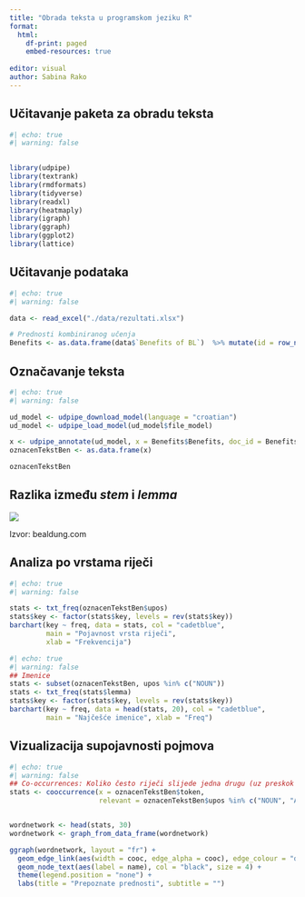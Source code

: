 ```yaml
---
title: "Obrada teksta u programskom jeziku R"
format: 
  html:
    df-print: paged
    embed-resources: true
  
editor: visual
author: Sabina Rako
---
```


## Učitavanje paketa za obradu teksta

```r
#| echo: true
#| warning: false
 

library(udpipe)
library(textrank)
library(rmdformats)
library(tidyverse)
library(readxl)
library(heatmaply)
library(igraph)
library(ggraph)
library(ggplot2)
library(lattice)
```

## Učitavanje podataka

```r
#| echo: true
#| warning: false

data <- read_excel("./data/rezultati.xlsx")

# Prednosti kombiniranog učenja
Benefits <- as.data.frame(data$`Benefits of BL`)  %>% mutate(id = row_number()) %>% rename(Benefits = 1)

```

## Označavanje teksta

```r
#| echo: true
#| warning: false

ud_model <- udpipe_download_model(language = "croatian")
ud_model <- udpipe_load_model(ud_model$file_model)

x <- udpipe_annotate(ud_model, x = Benefits$Benefits, doc_id = Benefits$id)
oznacenTekstBen <- as.data.frame(x)

oznacenTekstBen
```

## Razlika između *stem* i *lemma*

![](images/stemvslemma.webp)

Izvor: bealdung.com

## Analiza po vrstama riječi

```r
#| echo: true
#| warning: false

stats <- txt_freq(oznacenTekstBen$upos)
stats$key <- factor(stats$key, levels = rev(stats$key))
barchart(key ~ freq, data = stats, col = "cadetblue", 
         main = "Pojavnost vrsta riječi", 
         xlab = "Frekvencija")
```

```r
#| echo: true
#| warning: false
## Imenice
stats <- subset(oznacenTekstBen, upos %in% c("NOUN")) 
stats <- txt_freq(stats$lemma)
stats$key <- factor(stats$key, levels = rev(stats$key))
barchart(key ~ freq, data = head(stats, 20), col = "cadetblue", 
         main = "Najčešće imenice", xlab = "Freq")

```

## Vizualizacija supojavnosti pojmova

```r
#| echo: true
#| warning: false
## Co-occurrences: Koliko često riječi slijede jedna drugu (uz preskok dvije riječi koje se nalaze između)?
stats <- cooccurrence(x = oznacenTekstBen$token, 
                      relevant = oznacenTekstBen$upos %in% c("NOUN", "ADJ", "VERB"), skipgram = c(2,3))


wordnetwork <- head(stats, 30)
wordnetwork <- graph_from_data_frame(wordnetwork)

ggraph(wordnetwork, layout = "fr") +
  geom_edge_link(aes(width = cooc, edge_alpha = cooc), edge_colour = "dark green") +
  geom_node_text(aes(label = name), col = "black", size = 4) +
  theme(legend.position = "none") +
  labs(title = "Prepoznate prednosti", subtitle = "")
```

